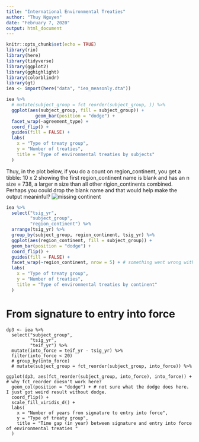 ```yaml
---
title: "International Environmental Treaties"
author: "Thuy Nguyen"
date: "February 7, 2020"
output: html_document
---
```


```r
knitr::opts_chunk$set(echo = TRUE)
library(rio)
library(here)
library(tidyverse)
library(ggplot2)
library(gghighlight)
library(colorblindr)
library(gt)
iea <- import(here("data", "iea_measonly.dta"))
```

```r
iea %>%
  # mutate(subject_group = fct_reorder(subject_group, )) %>% 
  ggplot(aes(subject_group, fill = subject_group)) +
           geom_bar(position = "dodge") +
  facet_wrap(~agreement_type) +
  coord_flip() +
  guides(fill = FALSE) +
  labs(
    x = "Type of treaty group",
    y = "Number of treaties",
    title = "Type of environmental treaties by subjects"
  )
```
Thuy, in the plot below, if you do a count on region_continent, you get a tibble: 10 x 2 showing the first region_continent name is blank and has an n size = 738, a larger n size than all other rigion_continents combined. Perhaps you could drop the blank name and that would help make the output meaninful?
![missing continent](table/region_continent.png)
```r
iea %>%
  select("tsig_yr",
         "subject_group",
         "region_continent") %>%
  arrange(tsig_yr) %>%
  group_by(subject_group, region_continent, tsig_yr) %>%
  ggplot(aes(region_continent, fill = subject_group)) +
  geom_bar(position = "dodge") +
  coord_flip() +
  guides(fill = FALSE) +
  facet_wrap(~region_continent, nrow = 5) + # something went wrong with the first graph
  labs(
    x = "Type of treaty group",
    y = "Number of treaties",
    title = "Type of environmental treaties by continent"
  )
```

# From signature to entry into force
```rr
dp3 <- iea %>%
  select("subject_group",
         "tsig_yr",
         "teif_yr") %>%
  mutate(into_force = teif_yr - tsig_yr) %>%
  filter(into_force < 20)
  # group_by(into_force) 
  # mutate(subject_group = fct_reorder(subject_group, into_force)) %>% 
  
ggplot(dp3, aes(fct_reorder(subject_group, into_force), into_force)) + # why fct_reorder doesn't work here?
  geom_col(position = "dodge") + # not sure what the dodge does here. I just got weird result without dodge. 
  coord_flip() +
  scale_fill_viridis_d() +
  labs(
    x = "Number of years from signature to entry into force",
    y = "Type of treaty group",
    title = "Time gap (in year) between signature and entry into force of environmental treaties "
  )
```